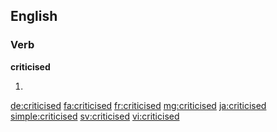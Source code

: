 ==English==

===Verb===
'''criticised'''

# {{past of|criticise}}

[[de:criticised]]
[[fa:criticised]]
[[fr:criticised]]
[[mg:criticised]]
[[ja:criticised]]
[[simple:criticised]]
[[sv:criticised]]
[[vi:criticised]]
